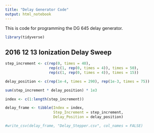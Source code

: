 ```yaml
---
title: "Delay Generator Code"
output: html_notebook
---
```


This is code for programming the DG 645 delay generator.

```r
library(tidyverse)
```

## 2016 12 13 Ionization Delay Sweep

```r
step_increment <- c(rep(0, times = 40), 
                    rep(c(1, rep(0, times = 4)), times = 50), 
                    rep(c(1, rep(0, times = 4)), times = 15))

delay_position <- c(rep(1e-4, times = 290), rep(1e-3, times = 75))

sum(step_increment * delay_position) * 1e3

index <- c(1:length(step_increment))

delay_frame <- tibble(Index = index,
                      Step_Increment = step_increment, 
                      Delay_Position = delay_position)

#write_csv(delay_frame, "Delay_Stepper.csv", col_names = FALSE)

```

